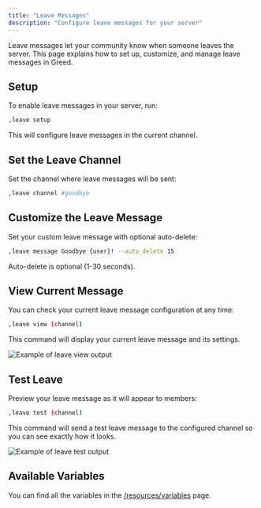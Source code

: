 ```yaml
---
title: "Leave Messages"
description: "Configure leave messages for your server"
---
```


Leave messages let your community know when someone leaves the server. This page explains how to set up, customize, and manage leave messages in Greed.

## Setup

To enable leave messages in your server, run:

```bash
,leave setup
```

This will configure leave messages in the current channel.

## Set the Leave Channel

Set the channel where leave messages will be sent:

```bash
,leave channel #goodbye
```

## Customize the Leave Message

Set your custom leave message with optional auto-delete:

```bash
,leave message Goodbye {user}! --auto_delete 15
```

Auto-delete is optional (1-30 seconds).

## View Current Message

You can check your current leave message configuration at any time:

```bash
,leave view (channel)
```

This command will display your current leave message and its settings.

![Example of leave view output](../../images/server-configuration/system/leave-view.png)

## Test Leave

Preview your leave message as it will appear to members:

```bash
,leave test (channel)
```

This command will send a test leave message to the configured channel so you can see exactly how it looks.

![Example of leave test output](../../images/server-configuration/system/leave-test.png)

## Available Variables
<Note>You can find all the variables in the [/resources/variables](/resources/variables) page.</Note>